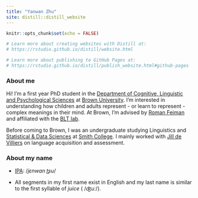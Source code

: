 ```yaml
---
title: "Yanwan Zhu"
site: distill::distill_website
---
```


```r
knitr::opts_chunk$set(echo = FALSE)

# Learn more about creating websites with Distill at:
# https://rstudio.github.io/distill/website.html

# Learn more about publishing to GitHub Pages at:
# https://rstudio.github.io/distill/publish_website.html#github-pages

```

### About me

Hi! I'm a first year PhD student in the [Department of Cognitive, Linguistic and Psychological Sciences](https://www.brown.edu/academics/cognitive-linguistic-psychological-sciences/home) at [Brown University](https://www.brown.edu/). I'm interested in understanding how children and adults represent - or learn to represent - complex meanings in their mind. At Brown, I'm advised by [Roman Feiman](https://www.brown.edu/academics/cognitive-linguistic-psychological-sciences/people/faculty/roman-feiman) and affiliated with the [BLT lab](https://sites.brown.edu/bltlab/). 

Before coming to Brown, I was an undergraduate studying Linguistics and [Statistical & Data Sciences](https://twitter.com/smithcollegesds) at [Smith College](https://www.smith.edu/). I mainly worked with [Jill de Villiers](https://www.smith.edu/academics/faculty/jill-de-villiers) on language acquisition and assessment.

### About my name

- [IPA](https://en.wikipedia.org/wiki/International_Phonetic_Alphabet): /$jɛnwan \; ʈʂu$/

- All segments in my first name exist in English and my last name is similar to the first syllable of *juice* ( /$ʤuː$/).

